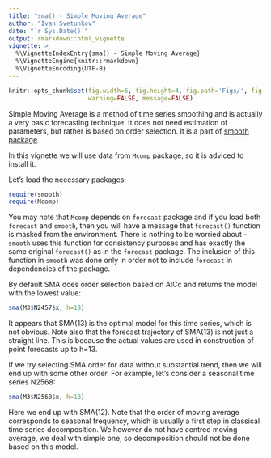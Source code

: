 ```yaml
---
title: "sma() - Simple Moving Average"
author: "Ivan Svetunkov"
date: "`r Sys.Date()`"
output: rmarkdown::html_vignette
vignette: >
  %\VignetteIndexEntry{sma() - Simple Moving Average}
  %\VignetteEngine{knitr::rmarkdown}
  %\VignetteEncoding{UTF-8}
---
```


```r
knitr::opts_chunk$set(fig.width=6, fig.height=4, fig.path='Figs/', fig.show='hold',
                      warning=FALSE, message=FALSE)
```

Simple Moving Average is a method of time series smoothing and is actually a very basic forecasting technique. It does not need estimation of parameters, but rather is based on order selection. It is a part of [smooth package](smooth.html).

In this vignette we will use data from `Mcomp` package, so it is adviced to install it.

Let's load the necessary packages:
```r
require(smooth)
require(Mcomp)
```

You may note that `Mcomp` depends on `forecast` package and if you load both `forecast` and `smooth`, then you will have a message that `forecast()` function is masked from the environment. There is nothing to be worried about - `smooth` uses this function for consistency purposes and has exactly the same original `forecast()` as in the `forecast` package. The inclusion of this function in `smooth` was done only in order not to include `forecast` in dependencies of the package.


By default SMA does order selection based on AICc and returns the model with the lowest value:
```r
sma(M3$N2457$x, h=18)
```

It appears that SMA(13) is the optimal model for this time series, which is not obvious. Note also that the forecast trajectory of SMA(13) is not just a straight line. This is because the actual values are used in construction of point forecasts up to h=13.

If we try selecting SMA order for data without substantial trend, then we will end up with some other order. For example, let's consider a seasonal time series N2568:
```r
sma(M3$N2568$x, h=18)
```

Here we end up with SMA(12). Note that the order of moving average corresponds to seasonal frequency, which is usually a first step in classical time series decomposition. We however do not have centred moving average, we deal with simple one, so decomposition should not be done based on this model.
